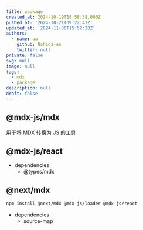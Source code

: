 ```yaml
---
title: package
created_at: 2024-10-19T18:58:38.000Z
pushed_at: '2024-10-21T09:22:47Z'
updated_at: '2024-11-06T15:52:20Z'
authors:
  - name: aa
    github: Nahida-aa
    twitter: null
private: false
svg: null
image: null
tags:
  - mdx
  - package
description: null
draft: false
---
```

## @mdx-js/mdx
用于将 MDX 转换为 JS 的工具

## @mdx-js/react
- dependencies
  - @types/mdx
## @next/mdx
```sh
npm install @next/mdx @mdx-js/loader @mdx-js/react
```
- dependencies
  - source-map
